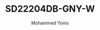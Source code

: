 ---
id: 12
slug: SD22204DB-GNY-W
title: "SD22204DB-GNY-W"
desc: "2MP 4x Starlight WizSense Network PTZ Camera"
img: "/src/assets/dahua/SD22204DB-GNY-W/SD22204DB-GNY-W.png"
images:
  - "/src/assets/dahua/SD22204DB-GNY-W/SD22204DB-GNY-W.png"
  - "/src/assets/dahua/SD22204DB-GNY-W/SD22204DB-GNY-W2.png"
  - "/src/assets/dahua/SD22204DB-GNY-W/SD22204DB-GNY-W1.png"

 
alt: "2MP 4x Starlight WizSense Network PTZ Camera"
author: "Mohammed Yonis"
reviewBody: "best service and support"
ratingValue: 5

features:
   - "1/2.8 CMOS STARVIS CMOS."
   - "Powerful 4x optical zoom.."
   - "Max. 25/30fps@1080P."
   - "Max 100°/s pan speed."
   - "Supports face detection."
   - "IP66, IK10."
   - "SMD 3.0."
   - "6000V lightning-proof."

   
   
   
publishedTime: "2023-09-15"
modifiedTime: "2023-10-01"
---